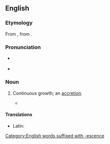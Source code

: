 ==English==

===Etymology===
From {{etyl|it|en}}, from {{etyl|LL.|en}} {{m|la|accrescentia}}.

===Pronunciation===
* {{a|RP}} {{IPA|/əˈkɹɛsəns/|lang=en}}
* {{audio|en-us-accrescence.ogg|Audio (US)|lang=en}}

===Noun===
{{en-noun|~}}

# {{lb|en|rare}} Continuous growth; an [[accretion]].
#* {{quote-book|passage=The silent '''accrescence''' of belief from the unwatched depositions of a general, never contradicted hearsy|author={{w|Samuel Taylor Coleridge}}}}

====Translations====
{{trans-top|continuous growth}}
* Latin: {{t|la|accrescentia}} {{qualifier|Late Latin}}
{{trans-mid}}
{{trans-bottom}}

[[Category:English words suffixed with -escence]]